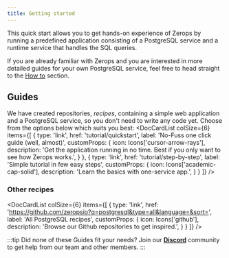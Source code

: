 ```yaml
---
title: Getting started
---
```



This quick start allows you to get hands-on experience of Zerops by running a predefined application consisting of a PostgreSQL service and a runtime service that handles the SQL queries.

If you are already familiar with Zerops and you are interested in more detailed guides for your own PostgreSQL service, feel free to head straight to the [How to](/postgresql/how-to/create) section.

## Guides

We have created repositories, *recipes*, containing a simple web application and a PostgreSQL service, so you don't need to write any code yet. Choose from the options below which suits you best:
<DocCardList colSize={6} items={[
      {
        type: 'link',
        href: 'tutorial/quickstart',
        label: 'No-Fuss one click guide (well, almost)',
        customProps: {
          icon: Icons['cursor-arrow-rays'],
          description: 'Get the application running in no time. Best if you only want to see how Zerops works.',
        }
      },
      {
        type: 'link',
        href: 'tutorial/step-by-step',
        label: 'Simple tutorial in few easy steps',
        customProps: {
          icon: Icons['academic-cap-solid'],
          description: 'Learn the basics with one-service app.',
        }
      }
]} />

### Other recipes

<DocCardList colSize={6} items={[
      {
        type: 'link',
        href: 'https://github.com/zeropsio?q=postgresql&type=all&language=&sort=',
        label: 'All PostgreSQL recipes',
        customProps: {
          icon: Icons['github'],
          description: 'Browse our Github repositories to get inspired.',
        }
      }
]} />

:::tip
Did none of these Guides fit your needs? Join our **[Discord](https://discord.com/invite/WDvCZ54)** community to get help from our team and other members.
:::